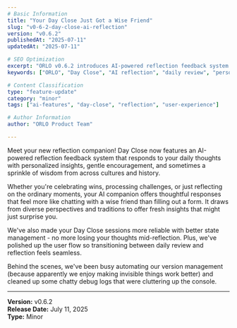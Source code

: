 ```yaml
---
# Basic Information
title: "Your Day Close Just Got a Wise Friend"
slug: "v0-6-2-day-close-ai-reflection"
version: "v0.6.2"
publishedAt: "2025-07-11"
updatedAt: "2025-07-11"

# SEO Optimization
excerpt: "ORLO v0.6.2 introduces AI-powered reflection feedback system for Day Close, offering personalized insights and wise companion features for daily reflection."
keywords: ["ORLO", "Day Close", "AI reflection", "daily review", "personal insights", "productivity app", "v0.6.2"]

# Content Classification
type: "feature-update"
category: "minor"
tags: ["ai-features", "day-close", "reflection", "user-experience"]

# Author Information
author: "ORLO Product Team"

---
```


Meet your new reflection companion! Day Close now features an AI-powered reflection feedback system that responds to your daily thoughts with personalized insights, gentle encouragement, and sometimes a sprinkle of wisdom from across cultures and history.

Whether you're celebrating wins, processing challenges, or just reflecting on the ordinary moments, your AI companion offers thoughtful responses that feel more like chatting with a wise friend than filling out a form. It draws from diverse perspectives and traditions to offer fresh insights that might just surprise you.

We've also made your Day Close sessions more reliable with better state management - no more losing your thoughts mid-reflection. Plus, we've polished up the user flow so transitioning between daily review and reflection feels seamless.

Behind the scenes, we've been busy automating our version management (because apparently we enjoy making invisible things work better) and cleaned up some chatty debug logs that were cluttering up the console.


---
**Version:** v0.6.2  
**Release Date:** July 11, 2025  
**Type:** Minor